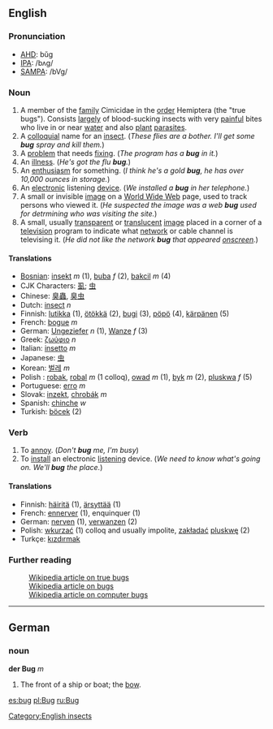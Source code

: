 ==English==
===Pronunciation===
*[[w:AHD|AHD]]: bŭg
*[[w:IPA|IPA]]: /bʌg/
*[[w:SAMPA|SAMPA]]: /bVg/

===Noun===

#A member of the [[family]] Cimicidae in the [[order]] Hemiptera (the "true bugs").  Consists [[largely]] of blood-sucking insects with very [[painful]] bites who live in or near [[water]] and also [[plant]] [[parasite]]s.
#A [[colloquial]] name for an [[insect]].  (''These flies are a bother.  I'll get some '''bug''' spray and kill them.'')
#A [[problem]] that needs [[fixing]]. (''The program has a '''bug''' in it.'')
#An [[illness]]. (''He's got the flu '''bug'''.'')
#An [[enthusiasm]] for something.  (''I think he's a gold '''bug''', he has over 10,000 ounces in storage.'')
#An [[electronic]] listening [[device]].  (''We installed a '''bug''' in her telephone.'')
#A small or invisible [[image]] on a [[World Wide Web]] page, used to track persons who viewed it.  (''He suspected the image was a web '''bug''' used for detrmining who was visiting the site.'')
#A small, usually [[transparent]] or [[translucent]] [[image]] placed in a corner of a [[television]] program to indicate what [[network]] or cable channel is televising it.  (''He did not like the network '''bug''' that appeared [[onscreen]].'')


====Translations====
*[[Bosnian]]: [[insekt]] ''m'' (1), [[buba]] ''f'' (2), [[bakcil]] ''m'' (4)
*CJK Characters: [[虱]]; [[虫]]
*Chinese: [[臭蟲]], [[臭虫]]
*Dutch: [[insect]] ''n''
*Finnish: [[lutikka]] (1), [[ötökkä]] (2), [[bugi]] (3), [[pöpö]] (4), [[kärpänen]] (5)
*French: [[bogue]] ''m''
*German: [[Ungeziefer]] ''n'' (1), [[Wanze]] ''f'' (3)
*Greek: [[ζωύφιο]] ''n''
*Italian: [[insetto]] ''m''
*Japanese: [[虫]]
*Korean: [[벌레]] ''m''
*Polish : [[robak]], [[robal]] ''m'' (1 colloq), [[owad]] ''m'' (1), [[byk]] ''m'' (2), [[pluskwa]] ''f'' (5)
*Portuguese: [[erro]] ''m''
*Slovak: [[inzekt]], [[chrobák]] ''m''
*Spanish: [[chinche]] ''w''
*Turkish: [[böcek]] (2)

===Verb===
#To [[annoy]].  (''Don't '''bug''' me, I'm busy'')
#To [[install]] an electronic [[listening]] device.  (''We need to know what's going on.  We'll '''bug''' the place.'')

====Translations====
*Finnish: [[häiritä]] (1), [[ärsyttää]] (1)
*French: [[ennerver]] (1), enquinquer (1)
*German: [[nerven]] (1), [[verwanzen]] (2)
*Polish: [[wkurzać]] (1) colloq and usually impolite, [[zakładać]] [[pluskwę]] (2) 
*Turkçe: [[kızdırmak]]

===Further reading===
:[[w:Hemiptera|Wikipedia article on true bugs]]
:[[w:bug|Wikipedia article on bugs]]
:[[w:computer bug|Wikipedia article on computer bugs]]

----

==German==
===noun===
'''der Bug''' ''m''

# The front of a ship or boat; the [[bow]].

[[Category:English insects]]

[[es:bug]]
[[pl:Bug]]
[[ru:Bug]]